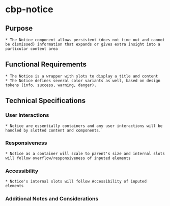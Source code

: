 
<Meta title="Components/Notice/Specifications" />

# cbp-notice

## Purpose

    * The Notice component allows persistent (does not time out and cannot be dismissed) information that expands or gives extra insight into a particular content area

## Functional Requirements

    * The Notice is a wrapper with slots to display a title and content
    * The Notice defines several color variants as well, based on design tokens (info, success, warning, danger).

## Technical Specifications
### User Interactions

    * Notice are essentially containers and any user interactions will be handled by slotted content and components.
    
### Responsiveness

    * Notice as a container will scale to parent's size and internal slots will follow overflow/responsiveness of inputed elements
    
### Accessibility

    * Notice's internal slots will follow Accessibility of inputed elements
    
### Additional Notes and Considerations
